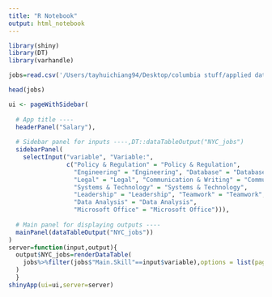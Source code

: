 ```yaml
---
title: "R Notebook"
output: html_notebook
---
```


```r
library(shiny)
library(DT)
library(varhandle)
```

```r
jobs=read.csv('/Users/tayhuichiang94/Desktop/columbia stuff/applied data science/ADS_ht2490/Spring2019-Proj2-grp10/data/job.csv')
```

```r
head(jobs)
```



```r
ui <- pageWithSidebar(
  
  # App title ----
  headerPanel("Salary"),
  
  # Sidebar panel for inputs ----,DT::dataTableOutput("NYC_jobs")
  sidebarPanel(
    selectInput("variable", "Variable:",
                c("Policy & Regulation" = "Policy & Regulation", 
                  "Engineering" = "Engineering", "Database" = "Database", 
                  "Legal" = "Legal", "Communication & Writing" = "Communication & Writing",
                  "Systems & Technology" = "Systems & Technology", 
                  "Leadership" = "Leadership", "Teamwork" = "Teamwork",
                  "Data Analysis" = "Data Analysis", 
                  "Microsoft Office" = "Microsoft Office"))),
  
  # Main panel for displaying outputs ----
  mainPanel(dataTableOutput("NYC_jobs"))
)
server=function(input,output){
  output$NYC_jobs=renderDataTable(
    jobs%>%filter(jobs$"Main.Skill"==input$variable),options = list(pageLength = 5)
  )
  }
shinyApp(ui=ui,server=server)

```


